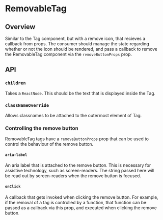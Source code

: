 
<Meta of={RemovableTagStories} />

# RemovableTag

<ResourceLinks sourceCode="https://github.com/cultureamp/kaizen-design-system/tree/main/packages/components/src/__future__/Tag/RemovableTag.tsx" />

<KAIOInstallation exportNames="RemovableTag" />

## Overview

Similar to the Tag component, but with a remove icon, that recieves a callback from props.
The consumer should manage the state regarding whether or not the icon should be rendered,
and pass a callback to remove the RemovableTag component via the `removeButtonProps` prop.

## API

<Canvas of={RemovableTagStories.Playground} />
<Controls of={RemovableTagStories.Playground} />

### `children`

Takes a `ReactNode`. This should be the text that is displayed inside the Tag.

<Canvas of={RemovableTagStories.Children} />

### `classNameOverride`

Allows classnames to be attached to the outermost element of Tag.

<Canvas of={RemovableTagStories.ClassNameOverride} />

### Controlling the remove button

RemovableTag tags have a `removeButtonProps` prop that can be used to control the behaviour of the remove button.

#### `aria-label`

An aria label that is attached to the remove button. This is necessary for assistive technology, such as screen-readers.
The string passed here will be read out by screen-readers when the remove button is focused.

#### `onClick`

A callback that gets invoked when clicking the remove button.
For example, if the removal of a tag is controlled by a function, that function can
be passed as a callback via this prop, and executed when clicking the remove button.
